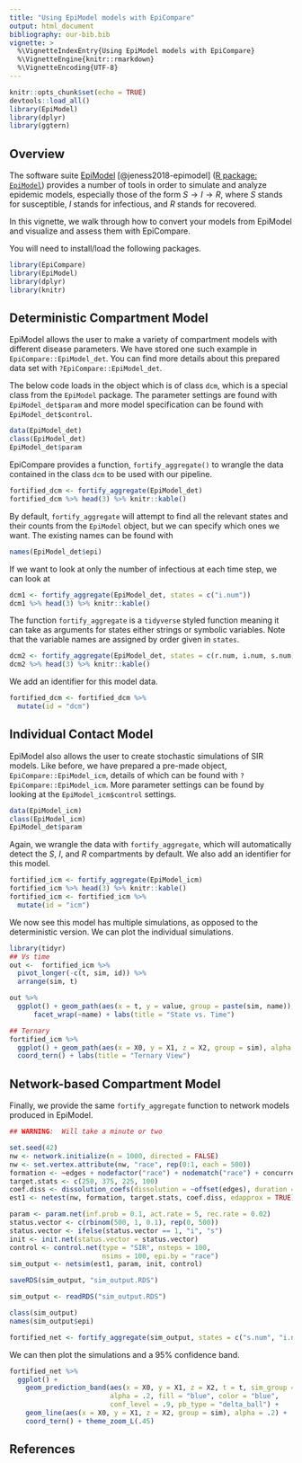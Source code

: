 ```yaml
---
title: "Using EpiModel models with EpiCompare"
output: html_document
bibliography: our-bib.bib
vignette: >
  %\VignetteIndexEntry{Using EpiModel models with EpiCompare}
  %\VignetteEngine{knitr::rmarkdown}
  %\VignetteEncoding{UTF-8}
---
```


```r
knitr::opts_chunk$set(echo = TRUE)
devtools::load_all()
library(EpiModel)
library(dplyr)
library(ggtern)
```




##  Overview

The software suite [EpiModel](https://www.epimodel.org/) [@jeness2018-epimodel] ([R package: `EpiModel`](https://cran.r-project.org/web/packages/EpiModel/index.html)) provides a number of tools in order to simulate and analyze epidemic models, especially those of the form $S \rightarrow I \rightarrow R$, where $S$ stands for susceptible, $I$ stands for infectious, and $R$ stands for recovered.

In this vignette, we walk through how to convert your models from EpiModel and visualize and assess them with EpiCompare.

You will need to install/load the following packages.

```r
library(EpiCompare)
library(EpiModel)
library(dplyr)
library(knitr)
```


## Deterministic Compartment Model

EpiModel allows the user to make a variety of compartment models with different disease parameters.  We have stored one such example in `EpiCompare::EpiModel_det`.  You can find more details about this prepared data set with `?EpiCompare::EpiModel_det`.


The below code loads in the object which is of class `dcm`, which is a special class from the `EpiModel` package.  The parameter settings are found with `EpiModel_det$param` and more model specification can be found with `EpiModel_det$control`.

```r
data(EpiModel_det)
class(EpiModel_det)
EpiModel_det$param
```


EpiCompare provides a function, `fortify_aggregate()` to wrangle the data contained in the class `dcm` to be used with our pipeline.

```r
fortified_dcm <- fortify_aggregate(EpiModel_det)
fortified_dcm %>% head(3) %>% knitr::kable()
```

By default, `fortify_aggregate` will attempt to find all the relevant states and their counts from the `EpiModel` object, but we can specify which ones we want.  The existing names can be found with

```r
names(EpiModel_det$epi)
```

If we want to look at only the number of infectious at each time step, we can look at

```r
dcm1 <- fortify_aggregate(EpiModel_det, states = c("i.num"))
dcm1 %>% head(3) %>% knitr::kable()
```

The function `fortify_aggregate` is a `tidyverse` styled function meaning it can take as arguments for states either strings or symbolic variables.  Note that the variable names are assigned by order given in `states`.  

```r
dcm2 <- fortify_aggregate(EpiModel_det, states = c(r.num, i.num, s.num))
dcm2 %>% head(3) %>% knitr::kable()
```

We add an identifier for this model data.

```r
fortified_dcm <- fortified_dcm %>%
  mutate(id = "dcm")

```

## Individual Contact Model

EpiModel also allows the user to create stochastic simulations of SIR models.  Like before, we have prepared a pre-made object, `EpiCompare::EpiModel_icm`, details of which can be found with `?EpiCompare::EpiModel_icm`.  More parameter settings can be found by looking at the `EpiModel_icm$control` settings.

```r
data(EpiModel_icm)
class(EpiModel_icm)
EpiModel_det$param
```

Again, we wrangle the data with `fortify_aggregate`, which will automatically detect the $S$, $I$, and $R$ compartments by default.  We also add an identifier for this model.

```r
fortified_icm <- fortify_aggregate(EpiModel_icm)
fortified_icm %>% head(3) %>% knitr::kable()
fortified_icm <- fortified_icm %>%
  mutate(id = "icm")
```

We now see this model has multiple simulations, as opposed to the deterministic version.  We can plot the individual simulations.

```r
library(tidyr)
## Vs time
out <-  fortified_icm %>%
  pivot_longer(-c(t, sim, id)) %>%
  arrange(sim, t)

out %>%
  ggplot() + geom_path(aes(x = t, y = value, group = paste(sim, name)), alpha = .4) + 
      facet_wrap(~name) + labs(title = "State vs. Time")
```

```r
## Ternary
fortified_icm %>%
  ggplot() + geom_path(aes(x = X0, y = X1, z = X2, group = sim), alpha = .4) + 
  coord_tern() + labs(title = "Ternary View")
```


## Network-based Compartment Model

Finally, we provide the same `fortify_aggregate` function to network models produced in EpiModel.

```r
## WARNING:  Will take a minute or two

set.seed(42)
nw <- network.initialize(n = 1000, directed = FALSE)
nw <- set.vertex.attribute(nw, "race", rep(0:1, each = 500))
formation <- ~edges + nodefactor("race") + nodematch("race") + concurrent
target.stats <- c(250, 375, 225, 100)
coef.diss <- dissolution_coefs(dissolution = ~offset(edges), duration = 25)
est1 <- netest(nw, formation, target.stats, coef.diss, edapprox = TRUE)

param <- param.net(inf.prob = 0.1, act.rate = 5, rec.rate = 0.02)
status.vector <- c(rbinom(500, 1, 0.1), rep(0, 500))
status.vector <- ifelse(status.vector == 1, "i", "s")
init <- init.net(status.vector = status.vector)
control <- control.net(type = "SIR", nsteps = 100,
                       nsims = 100, epi.by = "race")
sim_output <- netsim(est1, param, init, control)
```


```r
saveRDS(sim_output, "sim_output.RDS")
```

```r
sim_output <- readRDS("sim_output.RDS")
```

```r
class(sim_output)
names(sim_output$epi)
```

```r
fortified_net <- fortify_aggregate(sim_output, states = c("s.num", "i.num", "r.num"))
```

We can then plot the simulations and a 95% confidence band.

```r
fortified_net %>% 
  ggplot() +
    geom_prediction_band(aes(x = X0, y = X1, z = X2, t = t, sim_group = as.numeric(sim)),
                         alpha = .2, fill = "blue", color = "blue",
                         conf_level = .9, pb_type = "delta_ball") +
    geom_line(aes(x = X0, y = X1, z = X2, group = sim), alpha = .2) +
    coord_tern() + theme_zoom_L(.45)
```


## References